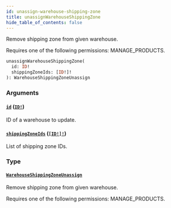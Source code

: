 ```yaml
---
id: unassign-warehouse-shipping-zone
title: unassignWarehouseShippingZone
hide_table_of_contents: false
---
```


Remove shipping zone from given warehouse.

Requires one of the following permissions: MANAGE_PRODUCTS.

```graphql
unassignWarehouseShippingZone(
  id: ID!
  shippingZoneIds: [ID!]!
): WarehouseShippingZoneUnassign
```

### Arguments

#### [`id`](#) ([`ID!`](../../../developer/api-reference/scalars/id))

ID of a warehouse to update.

#### [`shippingZoneIds`](#) ([`[ID!]!`](../../../developer/api-reference/scalars/id))

List of shipping zone IDs.

### Type

#### [`WarehouseShippingZoneUnassign`](../../../developer/api-reference/objects/warehouse-shipping-zone-unassign)

Remove shipping zone from given warehouse.

Requires one of the following permissions: MANAGE_PRODUCTS.
